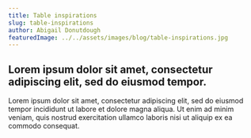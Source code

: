 ```yaml
---
title: Table inspirations
slug: table-inspirations
author: Abigail Donutdough
featuredImage: ../../assets/images/blog/table-inspirations.jpg
---
```


## Lorem ipsum dolor sit amet, consectetur adipiscing elit, sed do eiusmod tempor.

Lorem ipsum dolor sit amet, consectetur adipiscing elit, sed do eiusmod tempor incididunt ut
labore et dolore magna aliqua. Ut enim ad minim veniam, quis nostrud exercitation ullamco laboris
nisi ut aliquip ex ea commodo consequat.
